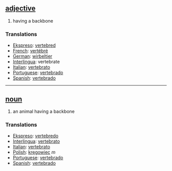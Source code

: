 == [[adjective]] == 
# having a backbone
=== Translations === 
*[[Ekspreso]]: [[vertebred]]
*[[French]]: [[vertébré]] 
*[[German]]: [[wirbeltier]] 
*[[Interlingua]]: vertebrate 
*[[Italian]]: [[vertebrato]]
*[[Portuguese]]: [[vertebrado]] 
*[[Spanish]]: [[vertebrado]] 

----

== [[noun]] ==
# an animal having a backbone 
=== Translations === 
*[[Ekspreso]]: [[vertebredo]]
*[[Interlingua]]: [[vertebrato]] 
*[[Italian]]: [[vertebrato]] 
*[[Polish]]: [[kręgowiec]] ''m''
*[[Portuguese]]: [[vertebrado]] 
*[[Spanish]]: [[vertebrado]]